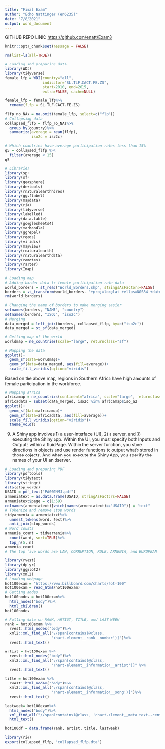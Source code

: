 ```yaml
---
title: "Final Exam"
author: "Echo Nattinger (en6235)"
date: "7/8/2021"
output: word_document
---
```

GITHUB REPO LINK: <https://github.com/enatt/Exam3>

```r
knitr::opts_chunk$set(message = FALSE)
```

```r
rm(list=ls(all=TRUE))
```

```r
# Loading and preparing data
library(WDI)
library(tidyverse)
female_lfp = WDI(country="all",
                 indicator="SL.TLF.CACT.FE.ZS", 
                 start=2010, end=2015, 
                 extra=FALSE, cache=NULL)

female_lfp = female_lfp%>%
  rename(flfp = SL.TLF.CACT.FE.ZS)

flfp_no_NAs = na.omit(female_lfp, select=c("flp"))
# Collapsing data
collapsed_flfp = flfp_no_NAs%>%
  group_by(country)%>%
  summarize(average = mean(flfp),
            iso2c = iso2c)

# Which countries have average participation rates less than 15%
q5 = collapsed_flfp %>%
  filter(average < 15)
q5
```


```r
# Libraries
library(sp)
library(sf)
library(geosphere)
library(devtools)
library(rnaturalearthhires)
library(ggsflabel)
library(mapdata)
library(rio)
library(tidyverse)
library(labelled)
library(data.table)
library(googlesheets4)
library(varhandle)
library(ggrepel)
library(rgeos)
library(viridis)
library(mapview)
library(rnaturalearth)
library(rnaturalearthdata)
library(remotes)
library(raster)
library(Imap)

# Loading map
# Adding border data to female participation rate data
world_borders = st_read("World_Borders.shp", stringsAsFactors=FALSE)
borders = st_transform(world_borders, "+proj=longlat +ellps=WGS84 +datum=WGS84")
rm(world_borders)

# Changing the name of borders to make merging easier
setnames(borders, "NAME", "country")
setnames(borders, "ISO2", "iso2c")
# Merging
data_merged = left_join(borders, collapsed_flfp, by=c("iso2c"))
data_merged = st_sf(data_merged)

# Getting map of the world
worldmap = ne_countries(scale="large", returnclass="sf")

# Mapping the data
ggplot()+
  geom_sf(data=worldmap)+
  geom_sf(data=data_merged, aes(fill=average))+
  scale_fill_viridis(option="viridis")
```
Based on the above map, regions in Southern Africa have high amounts of female participation in the workforce. 

```r
# Mapping Africa
africamap = ne_countries(continent="africa", scale="large", returnclass="sf")
africadata = subset(data_merged, iso2c %in% africamap$iso_a2)
ggplot()+
  geom_sf(data=africamap)+
  geom_sf(data=africadata, aes(fill=average))+
  scale_fill_viridis(option="viridis")+
  theme_void()

```

9. A Shiny app involves 1) a user-interface (UI), 2) a server, and 3) executing the Shiny app. Within the UI, you must specify both Inputs and Outputs within a fluidPage. Within the server function, you store directions in objects and use render functions to output what's stored in those objects. And when you execute the Shiny App, you specify the names of your UI an dserver. 

```r
# Loading and preparing PDF
library(pdftools)
library(tidytext)
library(stringr)
data(stop_words)
USAID = pdf_text("PA00TNMJ.pdf")
armeniatext = as.data.frame(USAID, stringAsFactors=FALSE)
armeniatext$page = c(1:59)
colnames(armeniatext)[which(names(armeniatext)=="USAID")] = "text"
# Tokenize and remove stop words
tidyarmenia = armeniatext%>%
  unnest_tokens(word, text)%>%
  anti_join(stop_words)
# Word counts
armenia_count = tidyarmenia%>%
  count(word, sort=TRUE)%>%
  top_n(5, n)
armenia_count
# The top five words are LAW, CORRUPTION, RULE, ARMENIA, and EUROPEAN
```

```r
library(rvest)
library(dplyr)
library(ggplot2)
library(xml2)
# Loading webpage
hot100exam = "https://www.billboard.com/charts/hot-100"
hot100exam = read_html(hot100exam)
# Getting nodes
hot100nodes = hot100exam%>%
  html_nodes("body")%>%
  html_children()
hot100nodes

# Pulling data on RANK, ARTIST, TITLE, and LAST WEEK
rank = hot100exam %>%
  rvest::html_nodes("body")%>%
  xml2::xml_find_all("//span[contains(@class,
                     'chart-element__rank__number')]")%>%
  rvest::html_text()

artist = hot100exam %>%
  rvest::html_nodes("body")%>%
  xml2::xml_find_all("//span[contains(@class,
                     'chart-element__information__artist')]")%>%
  rvest::html_text()

title = hot100exam %>%
  rvest::html_nodes("body")%>%
  xml2::xml_find_all("//span[contains(@class,
                     'chart-element__information__song')]")%>%
  rvest::html_text()

lastweek= hot100exam%>%
  html_nodes("body")%>%
  xml_find_all("//span[contains(@class, 'chart-element__meta text--center color--secondary text--last')]")%>%
  html_text()

hot100df = data.frame(rank, artist, title, lastweek)
```


```r
library(rio)
export(collapsed_flfp, "collapsed_flfp.dta")
```

